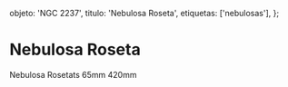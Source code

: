 
  objeto: 'NGC 2237',
  titulo: 'Nebulosa Roseta',
  etiquetas: ['nebulosas'],
};

# Nebulosa Roseta

<Imagen
  src="registro/ngc-2237_20210100_1_integration_abe-copia.jpg"
  fecha="20210100"
/>

Nebulosa Rosetats 65mm 420mm